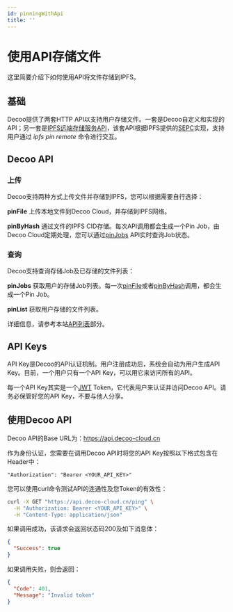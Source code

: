 ```yaml
---
id: pinningWithApi
title: ''
---
```


# 使用API存储文件

这里简要介绍下如何使用API将文件存储到IPFS。

## 基础

Decoo提供了两套HTTP API以支持用户存储文件。一套是Decoo自定义和实现的API；另一套是[IPFS远端存储服务API](pinning-services-api.mdx)，该套API根据IPFS提供的[SEPC](https://ipfs.github.io/pinning-services-api-spec/)实现，支持用户通过 *ipfs pin remote* 命令进行交互。

## Decoo API

### 上传

Decoo支持两种方式上传文件并存储到IPFS，您可以根据需要自行选择：

**pinFile** 上传本地文件到Decoo Cloud，并存储到IPFS网络。

**pinByHash** 通过文件的IPFS CID存储。每次API调用都会生成一个Pin Job，由Decoo Cloud定期处理，您可以通过[pinJobs](pinning/pin-jobs.mdx) API实时查询Job状态。

### 查询
Decoo支持查询存储Job及已存储的文件列表：

**pinJobs** 获取用户的存储Job列表。每一次[pinFile](pinning/pin-file.mdx)或者[pinByHash](pinning/pin-by-hash.mdx)调用，都会生成一个Pin Job。

**pinList** 获取用户存储的文件列表。

详细信息，请参考本站[API列表](pinning/pin-file.mdx)部分。

## API Keys

API Key是Decoo的API认证机制。用户注册成功后，系统会自动为用户生成API Key。目前，一个用户只有一个API Key，可以用它来访问所有的API。

每一个API Key其实是一个[JWT](https://jwt.io/) Token，它代表用户来认证并访问Decoo API。请务必保管好您的API Key，不要与他人分享。

## 使用Decoo API

Decoo API的Base URL为：https://api.decoo-cloud.cn

作为身份认证，您需要在调用Decoo API时将您的API Key按照以下格式包含在Header中：
```
"Authorization": "Bearer <YOUR_API_KEY>"
```

您可以使用curl命令测试API的连通性及您Token的有效性：
```bash
curl -X GET "https://api.decoo-cloud.cn/ping" \
  -H "Authorization: Bearer <YOUR_API_KEY>" \
  -H "Content-Type: application/json"
```

如果调用成功，该请求会返回状态码200及如下消息体：
```json
{
  "Success": true
}
```

如果调用失败，则会返回：
```json
{
  "Code": 401,
  "Message": "Invalid token"
}
```
